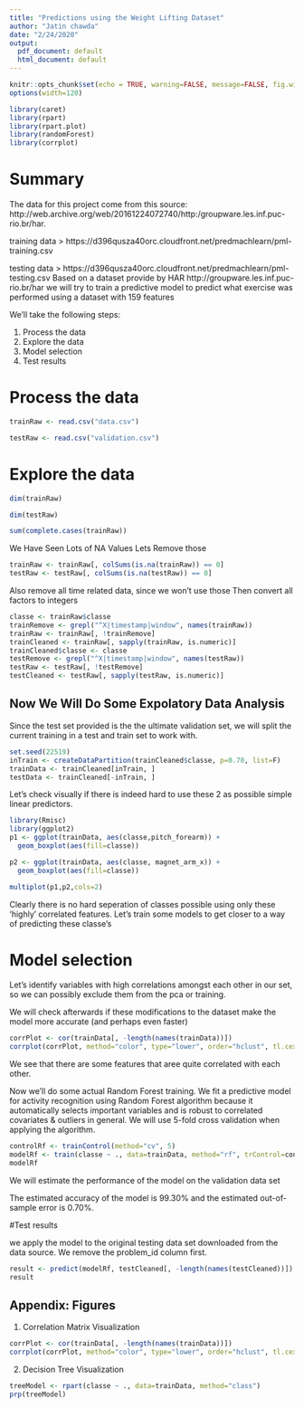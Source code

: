 ---
title: "Predictions using the Weight Lifting Dataset"
author: "Jatin chawda"
date: "2/24/2020"
output:
  pdf_document: default
  html_document: default
---



```{r setup, include=FALSE}
knitr::opts_chunk$set(echo = TRUE, warning=FALSE, message=FALSE, fig.width=10, fig.height=6)
options(width=120)

library(caret)
library(rpart)
library(rpart.plot)
library(randomForest)
library(corrplot)
```


# Summary 

The data for this project come from this source: http://web.archive.org/web/20161224072740/http:/groupware.les.inf.puc-rio.br/har.

training data >  https://d396qusza40orc.cloudfront.net/predmachlearn/pml-training.csv

testing data > https://d396qusza40orc.cloudfront.net/predmachlearn/pml-testing.csv
Based on a dataset provide by HAR http://groupware.les.inf.puc-rio.br/har we will try to train a predictive model to predict what exercise was performed using a dataset with 159 features

We'll take the following steps:

1. Process the data
2. Explore the data
3. Model selection
4. Test results


# Process the data

```{r, echo=TRUE, cache = T}

trainRaw <- read.csv("data.csv")

testRaw <- read.csv("validation.csv")

```

# Explore the data


```{r, echo=TRUE, results= FALSE}
dim(trainRaw)

dim(testRaw)

sum(complete.cases(trainRaw))


```


We Have Seen Lots of NA Values Lets Remove those 

```{r, echo=TRUE, cache = T}

trainRaw <- trainRaw[, colSums(is.na(trainRaw)) == 0]
testRaw <- testRaw[, colSums(is.na(testRaw)) == 0]

```
Also remove all time related data, since we won't use those
Then convert all factors to integers
```{r,echo=TRUE, cache = T}
classe <- trainRaw$classe
trainRemove <- grepl("^X|timestamp|window", names(trainRaw))
trainRaw <- trainRaw[, !trainRemove]
trainCleaned <- trainRaw[, sapply(trainRaw, is.numeric)]
trainCleaned$classe <- classe
testRemove <- grepl("^X|timestamp|window", names(testRaw))
testRaw <- testRaw[, !testRemove]
testCleaned <- testRaw[, sapply(testRaw, is.numeric)]
```

## Now We Will Do Some Expolatory Data Analysis

Since the test set provided is the the ultimate validation set, we will split the current training in a test and train set to work with.

```{r,echo=TRUE, cache = T}
set.seed(22519) 
inTrain <- createDataPartition(trainCleaned$classe, p=0.70, list=F)
trainData <- trainCleaned[inTrain, ]
testData <- trainCleaned[-inTrain, ]
```


Let's check visually if there is indeed hard to use these 2 as possible simple linear predictors.

```{r,echo=TRUE, cache = T}
library(Rmisc)
library(ggplot2)
p1 <- ggplot(trainData, aes(classe,pitch_forearm)) + 
  geom_boxplot(aes(fill=classe))

p2 <- ggplot(trainData, aes(classe, magnet_arm_x)) + 
  geom_boxplot(aes(fill=classe))

multiplot(p1,p2,cols=2)
```

Clearly there is no hard seperation of classes possible using only these 'highly' correlated features. 
Let's train some models to get closer to a way of predicting these classe's


# Model selection

Let's identify variables with high correlations amongst each other in our set, so we can possibly exclude them from the pca or training.

We will check afterwards if these modifications to the dataset make the model more accurate (and perhaps even faster)


```{r , echo=TRUE, cache = T}
corrPlot <- cor(trainData[, -length(names(trainData))])
corrplot(corrPlot, method="color", type="lower", order="hclust", tl.cex=0.70, tl.col="black", tl.srt = 45, diag = FALSE)
```

We see that there are some features that aree quite correlated with each other. 

Now we'll do some actual Random Forest training. 
We fit a predictive model for activity recognition using Random Forest algorithm because it automatically selects important variables and is robust to correlated covariates & outliers in general.
We will use 5-fold cross validation when applying the algorithm.

```{r , echo=TRUE, cache = T}
controlRf <- trainControl(method="cv", 5)
modelRf <- train(classe ~ ., data=trainData, method="rf", trControl=controlRf, ntree=250)
modelRf
```

We will estimate the performance of the model on the validation data set

The estimated accuracy of the model is 99.30% and the estimated out-of-sample error is 0.70%.


#Test results

we apply the model to the original testing data set downloaded from the data source.
We remove the problem_id column first.

```{r , echo=TRUE, cache = T}
result <- predict(modelRf, testCleaned[, -length(names(testCleaned))])
result
```


## Appendix: Figures
1. Correlation Matrix Visualization  
```{r, cache = T, echo=TRUE}
corrPlot <- cor(trainData[, -length(names(trainData))])
corrplot(corrPlot, method="color", type="lower", order="hclust", tl.cex=0.70, tl.col="black", tl.srt = 45, diag = FALSE)

```
2. Decision Tree Visualization
```{r, cache = T,echo=TRUE}
treeModel <- rpart(classe ~ ., data=trainData, method="class")
prp(treeModel) 
```